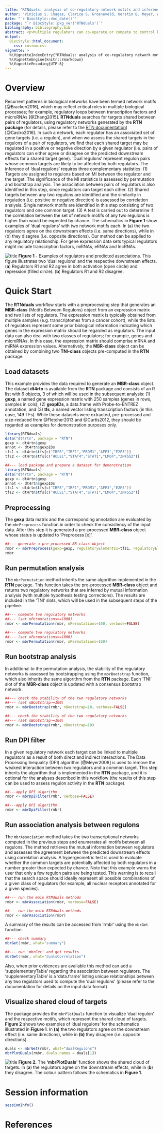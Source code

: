 ```yaml
---
title: "RTNduals: analysis of co-regulatory network motifs and inference of 'dual regulons'."
author: "Vinicius S. Chagas, Clarice S. Groeneveld, Kerstin B. Meyer, A. Gordon Robertson, Mauro A. A. Castro."
date: "`r BiocStyle::doc_date()`"
package: "`r BiocStyle::pkg_ver('RTNduals')`"
bibliography: bibliography.bib
abstract: <p>Multiple regulators can co-operate or compete to control biological processes. RTNduals is a tool derived from the [RTN](http://bioconductor.org/packages/RTN/) (Reconstruction of Transcriptional Networks) package and searches for possible co-regulatory relationships between pairs of regulators. The tool infers "dual regulon" status, a new concept that tests whether pairs of regulators have similar effects on their sets of target genes (regulons). Members of a pair can be of similar types or different types (e.g. transcription factor (TF)-TF, miRNA-miRNA, TF-miRNA, TF-mRNA). RTN infers interactions between a list of regulators and candidate target gene sets (i.e. regulons) using Mutual Information (MI). The "dual regulon" extension identifies shared targets and assesses the similarity in regulation for these shared targets. RTNduals can identify regulators with shared or opposing effects on cellular phenotypes and can be applied to many different regulatory processes.</p>
output: 
  BiocStyle::html_document:
    css: custom.css
vignette: >
  %\VignetteIndexEntry{"RTNduals: analysis of co-regulatory network motifs and inference of 'dual regulons'."}
  %\VignetteEngine{knitr::rmarkdown}
  %\VignetteEncoding{UTF-8}
---
```


# Overview
Recurrent patterns in biological networks have been termed network motifs [@Bracken2016], which may reflect critical roles in multiple biological processes; for example, regulatory loops between transcription factors and microRNAs [@Zhang2015]. **RTNduals** searches for targets shared between pairs of regulators, using regulatory networks generated by the **RTN package** (for details, please refer to the [RTN documentation](http://bioconductor.org/packages/RTN/)) [@Castro2016]. In such a network, each regulator has an associated set of gene targets (i.e. a regulon), and when we assess the shared targets in the regulons of a pair of regulators, we find that each shared target may be regulated in a positive or negative direction by a given regulator (i.e. pairs of regulators can either agree or disagree on the predicted downstream effects for a shared target gene). 'Dual regulons' represent regulon pairs whose common targets are likely to be affected by both regulators. The inference of 'dual regulons' requires three complementary statistics: (1) Targets are assigned to regulons based on MI between the regulator and the target. The significance of the MI statistics is assessed by permutation and bootstrap analysis. The association between pairs of regulators is also identified in this step, since regulators can target each other. (2) Shared targets between any two regulons are identified and the similarity in regulation (i.e. positive or negative direction) is assessed by correlation analysis. Single network motifs are identified in this step consisting of two regulators and one common target. (3) A test is carried out to determine if the correlation between the set of network motifs of any two regulons is higher than would be expected by chance. The schematics in **Figure 1** show examples of 'dual regulons' with two network motifs each. In (a) the two regulators agree on the downstream effects (i.e. same directions), while in (b) they disagree (i.e. opposite directions). Our method can be applied to any regulatory relationship. For gene expression data sets typical regulators might include transcription factors, miRNAs, eRNAs and lncRNAs.


![title](fig1.png)
<b>Figure 1</b> -  Examples of regulators and predicted associations. This figure illustrates two ‘dual regulons’ and the respective downstream effects. (<b>a</b>)  Regulators R1 and R2 agree in both activation (open circle) and repression (filled circle). (<b>b</b>) Regulators R1 and R2 disagree.

# Quick Start
The **RTNduals** workflow starts with a preprocessing step that generates an **MBR-class** (Motifs Between Regulons) object from an expression matrix and two lists of regulators. The expression matrix is typically obtained from multiple samples (e.g. transcriptomes from a cancer cohort), while the lists of regulators represent some prior biological information indicating which genes in the expression matrix should be regarded as regulators. The input data can also deal with two classes of regulators; for example, genes and microRNAs. In this case, the expression matrix should comprise mRNA and miRNA expression values. Alternatively, the **MBR-class** object can be obtained by combining two **TNI-class** objects pre-computed in the **RTN** package.

## Load datasets
This example provides the data required to generate an **MBR-class** object. The dataset **dt4rtn** is available from the **RTN** package and consists of an R list with 6 objects, 3 of which will be used in the subsequent analysis: (1) **gexp**, a named gene expression matrix with 250 samples (genes in rows, samples in cols), (2) **gexpIDs**, a data.frame with Probe-to-ENTREZ annotation, and (3) **tfs**, a named vector listing transcription factors (in this case, 149 TFs). While these datasets were extracted, pre-processed and size-reduced from @Fletcher2013 and @Curtis2012, they should be regarded as examples for demonstration purposes only.

```r
library(RTNduals)
data("dt4rtn", package = "RTN")
gexp <- dt4rtn$gexp
annot <- dt4rtn$gexpIDs
tfs1 <- dt4rtn$tfs[c("IRF8","IRF1","PRDM1","AFF3","E2F3")]
tfs2 <- dt4rtn$tfs[c("HCLS1","STAT4","STAT1","LMO4","ZNF552")]
```

```r
##--- load package and prepare a dataset for demonstration
library(RTNduals)
data("dt4rtn", package = "RTN")
gexp <- dt4rtn$gexp
annot <- dt4rtn$gexpIDs
tfs1 <- dt4rtn$tfs[c("IRF8","IRF1","PRDM1","AFF3","E2F3")]
tfs2 <- dt4rtn$tfs[c("HCLS1","STAT4","STAT1","LMO4","ZNF552")]
```

## Preprocessing
The **gexp** data matrix and the corresponding annotation are evaluated by the `mbrPreprocess` function in order to check the consistency of the input data. After this step it is generated a pre-processed **MBR-class** object whose status is updated to 'Preprocess [x]'.

```r
##--- generate a pre-processed BR-class object
rmbr <- mbrPreprocess(gexp=gexp, regulatoryElements1=tfs1, regulatoryElements2=tfs2, rowAnnotation=annot, verbose=FALSE)
rmbr
```

## Run permutation analysis
The `mbrPermutation` method inherits the same algorithm implemented in the **RTN** package. This function takes the pre-processed **MBR-class** object and returns two regulatory networks that are inferred by mutual information analysis (with multiple hypothesis testing corrections). The results are included in the 'TNI' slots, which will be used in the subsequent steps of the pipeline.

```r
##--- compute two regulatory networks
##--- (set nPermutations>=1000)
rmbr <- mbrPermutation(rmbr, nPermutations=100, verbose=FALSE)
```

```r
##--- compute two regulatory networks
##--- (set nPermutations>=1000)
rmbr <- mbrPermutation(rmbr, nPermutations=100)
```

## Run bootstrap analysis
In additional to the permutation analysis, the stability of the regulatory networks is assessed by bootstrapping using the `mbrBootstrap` function, which also inherits the same algorithm from the **RTN** package. Each 'TNI' slot of the **MBR-class** object is updated with a consensus bootstrap network.


```r
##--- check the stability of the two regulatory networks
##--- (set nBootstrap>=100)
rmbr <- mbrBootstrap(rmbr, nBootstrap=10, verbose=FALSE)
```

```r
##--- check the stability of the two regulatory networks
##--- (set nBootstrap>=100)
rmbr <- mbrBootstrap(rmbr, nBootstrap=10)
```

## Run DPI filter
In a given regulatory network each target can be linked to multiple regulators as a result of both direct and indirect interactions. The Data Processing Inequality (DPI) algorithm [@Meyer2008] is used to remove the weakest interaction between two regulators and a common target. This step inherits the algorithm that is implemented in the **RTN** package, and it is optional for the analyses described in this workflow (the results of this step can be used to assess regulon activity in the **RTN** package).

```r
##---apply DPI algorithm
rmbr <- mbrDpiFilter(rmbr, verbose=FALSE)
```

```r
##---apply DPI algorithm
rmbr <- mbrDpiFilter(rmbr)
```

## Run association analysis between regulons
The `mbrAssociation` method takes the two transcriptional networks computed in the previous steps and enumerates all motifs between all regulons. The method retrieves the mutual information between regulators and assesses the agreement between the predicted downstream effects using correlation analysis. A hypergeometric test is used to evaluate whether the common targets are potentially affected by both regulators in a number greater than expected by chance. Note that this example warns the user that only a few regulon pairs are being tested. This warning is to recall that the search space should ideally represent all possible combinations of a given class of regulators (for example, all nuclear receptors annotated for a given species).

```r
##--- run the main RTNduals methods
rmbr <- mbrAssociation(rmbr, verbose=FALSE)
```

```r
##--- run the main RTNduals methods
rmbr <- mbrAssociation(rmbr)
```

A summary of the results can be accessed from 'rmbr' using the `mbrGet` function.

```r
##--- check summary
mbrGet(rmbr, what="summary")
```

```r
##--- run 'mbrGet' and get results
mbrGet(rmbr, what="dualsCorrelation")
```

Also, when prior evidences are available this method can add a 'supplementaryTable' regarding the association between regulators. The 'supplementaryTable' is a 'data.frame' listing unique relationships between any two regulators used to compute the 'dual regulons' (please refer to the documentation for details on the input data format).

## Visualize shared cloud of targets
The package provides the `mbrPlotDuals` function to visualize 'dual regulon' and the respective motifs, which represent the shared cloud of targets. **Figure 2** shows two examples of 'dual regulons' for the schematics illustrated in **Figure 1**. In **(a)** the two regulators agree on the downstream effect (i.e. same directions), while in **(b)** they disagree (i.e. opposite directions).

```r
duals <- mbrGet(rmbr, what="dualRegulons")
mbrPlotDuals(rmbr, duals.names = duals[1])
```

![title](fig2.png)
<b>Figure 2.</b>  The <b>'mbrPlotDuals'</b> function shows the shared cloud of targets. In (<b>a</b>) the regulators agree on the downstream effects, while in (<b>b</b>) they disagree. The colour pattern follows the schematics in <b>Figure 1</b>.

# Session information
```r
sessionInfo()
```

# References



